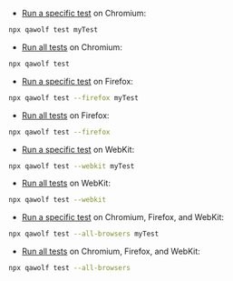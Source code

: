 
<BrowserTabs>
<TabItem value="chromium">

- [Run a specific test](#run-a-test-locally) on Chromium:

```bash
npx qawolf test myTest
```

- [Run all tests](#run-all-tests-locally) on Chromium:

```bash
npx qawolf test
```

</TabItem>
<TabItem value="firefox">

- [Run a specific test](#run-a-test-locally) on Firefox:

```bash
npx qawolf test --firefox myTest
```

- [Run all tests](#run-all-tests-locally) on Firefox:

```bash
npx qawolf test --firefox
```

</TabItem>
<TabItem value="webkit">

- [Run a specific test](#run-a-test-locally) on WebKit:

```bash
npx qawolf test --webkit myTest
```

- [Run all tests](#run-all-tests-locally) on WebKit:

```bash
npx qawolf test --webkit
```

</TabItem>
<TabItem value="all">

- [Run a specific test](#run-a-test-locally) on Chromium, Firefox, and WebKit:

```bash
npx qawolf test --all-browsers myTest
```

- [Run all tests](#run-all-tests-locally) on Chromium, Firefox, and WebKit:

```bash
npx qawolf test --all-browsers
```

</TabItem>
</BrowserTabs>
